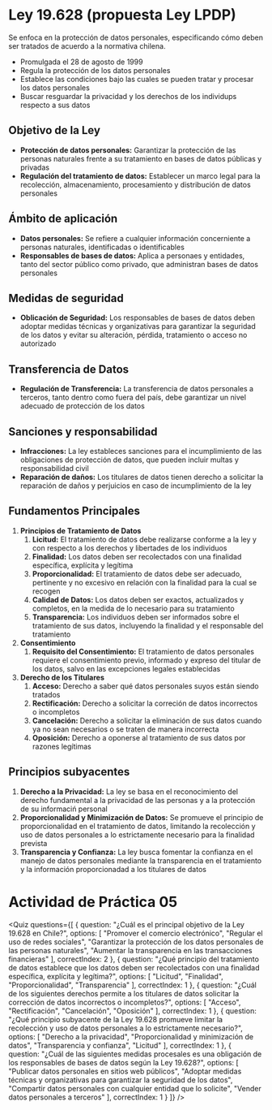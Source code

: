 
# Ley 19.628 (propuesta Ley LPDP)

Se enfoca en la protección de datos personales, especificando cómo deben ser tratados de acuerdo a la normativa chilena.

- Promulgada el 28 de agosto de 1999
- Regula la protección de los datos personales
- Establece las condiciones bajo las cuales se pueden tratar y procesar los datos personales
- Buscar resguardar la privacidad y los derechos de los individups respecto a sus datos

## Objetivo de la Ley
- **Protección de datos personales:** Garantizar la protección de las personas naturales frente a su tratamiento en bases de datos públicas y privadas
- **Regulación del tratamiento de datos:** Establecer un marco legal para la recolección, almacenamiento, procesamiento y distribución de datos personales

## Ámbito de aplicación
- **Datos personales:** Se refiere a cualquier información concerniente a personas naturales, identificadas o identificables
- **Responsables de bases de datos:** Aplica a personaes y entidades, tanto del sector público como privado, que administran bases de datos personales

## Medidas de seguridad
- **Oblicación de Seguridad:** Los responsables de bases de datos deben adoptar medidas técnicas y organizativas para garantizar la seguridad de los datos y evitar su alteración, pérdida, tratamiento o acceso no autorizado

## Transferencia de Datos
- **Regulación de Transferencia:** La transferencia de datos personales a terceros, tanto dentro como fuera del país, debe garantizar un nivel adecuado de protección de los datos

## Sanciones y responsabilidad
- **Infracciones:** La ley estableces sanciones para el incumplimiento de las obligaciones de protección de datos, que pueden incluir multas y responsabilidad civil
- **Reparación de daños:** Los titulares de datos tienen derecho a solicitar la reparación de daños y perjuicios en caso de incumplimiento de la ley

## Fundamentos Principales

1. **Principios de Tratamiento de Datos**
    1. **Licitud:** El tratamiento de datos debe realizarse conforme a la ley y con respecto a los derechos y libertades de los individuos
    2. **Finalidad:** Los datos deben ser recolectados con una finalidad específica, explícita y legítima
    3. **Proporcionalidad:** El tratamiento de datos debe ser adecuado, pertinente y no excesivo en relación con la finalidad para la cual se recogen
    4. **Calidad de Datos:** Los datos deben ser exactos, actualizados y completos, en la medida de lo necesario para su tratamiento
    5. **Transparencia:** Los individuos deben ser informados sobre el tratamiento de sus datos, incluyendo la finalidad y el responsable del tratamiento
2. **Consentimiento**
    1. **Requisito del Consentimiento:** El tratamiento de datos personales requiere el consentimiento previo, informado y expreso del titular de los datos, salvo en las excepciones legales establecidas
3. **Derecho de los Titulares**
    1. **Acceso:** Derecho a saber qué datos personales suyos están siendo tratados
    2. **Rectificación:** Derecho a solicitar la correción de datos incorrectos o incompletos
    3. **Cancelación:** Derecho a solicitar la eliminación de sus datos cuando ya no sean necesarios o se traten de manera incorrecta
    4. **Oposición:** Derecho a oponerse al tratamiento de sus datos por razones legítimas

## Principios subyacentes
1. **Derecho a la Privacidad:** La ley se basa en el reconocimiento del derecho fundamental a la privacidad de las personas y a la protección de su informaciń personal
2. **Proporcionalidad y Minimización de Datos:** Se promueve el principio de proporcionalidad en el tratamiento de datos, limitando la recolección y uso de datos personales a lo estrictamente necesario para la finalidad prevista
3. **Transparencia y Confianza:** La ley busca fomentar la confianza en el manejo de datos personales mediante la transparencia en el tratamiento y la información proporcionadad a los titulares de datos

# Actividad de Práctica 05

<Quiz questions={[
  {
    question: "¿Cuál es el principal objetivo de la Ley 19.628 en Chile?",
    options: [
      "Promover el comercio electrónico",
      "Regular el uso de redes sociales",
      "Garantizar la protección de los datos personales de las personas naturales",
      "Aumentar la transparencia en las transacciones financieras"
    ],
    correctIndex: 2
  },
  {
    question: "¿Qué principio del tratamiento de datos establece que los datos deben ser recolectados con una finalidad específica, explícita y legítima?",
    options: [
      "Licitud",
      "Finalidad",
      "Proporcionalidad",
      "Transparencia"
    ],
    correctIndex: 1
  },
  {
    question: "¿Cuál de los siguientes derechos permite a los titulares de datos solicitar la corrección de datos incorrectos o incompletos?",
    options: [
      "Acceso",
      "Rectificación",
      "Cancelación",
      "Oposición"
    ],
    correctIndex: 1
  },
  {
    question: "¿Qué principio subyacente de la Ley 19.628 promueve limitar la recolección y uso de datos personales a lo estrictamente necesario?",
    options: [
      "Derecho a la privacidad",
      "Proporcionalidad y minimización de datos",
      "Transparencia y confianza",
      "Licitud"
    ],
    correctIndex: 1
  },
  {
    question: "¿Cuál de las siguientes medidas procesales es una obligación de los responsables de bases de datos según la Ley 19.628?",
    options: [
      "Publicar datos personales en sitios web públicos",
      "Adoptar medidas técnicas y organizativas para garantizar la seguridad de los datos",
      "Compartir datos personales con cualquier entidad que lo solicite",
      "Vender datos personales a terceros"
    ],
    correctIndex: 1
  }
]} />